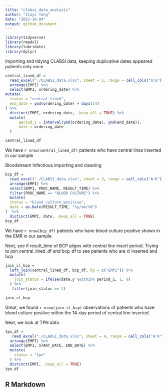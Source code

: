```yaml
---
title: "clabsi_data_analysis"
author: "Jiayi Yang"
date: "2022-10-04"
output: github_document
---
```


```r
library(tidyverse)
library(readxl)
library(lubridate)
library(dplyr)
```

Importing and tidying CLABSI data, keeping duplicative dates appeared patients only once

```r
central_lined_df =
  read_excel("./CLABSI_data.xlsx", sheet = 1, range = cell_cols("A:G")) %>% 
  arrange(EMPI) %>% 
  select(EMPI, ordering_date) %>% 
mutate(
  status = "central_lined",
  end_date = ymd(ordering_date) + days(14)
) %>% 
  distinct(EMPI, ordering_date, .keep_all = TRUE) %>% 
  mutate(
      period_1 = interval(ymd(ordering_date), ymd(end_date)),
      date = ordering_date
  )

central_lined_df
```
We have `r nrow(central_lined_df)` patients who have central lines inserted in our sample

Bloodstream Infectious importing and cleaning
```r
bcp_df =
  read_excel("./CLABSI_data.xlsx", sheet = 3, range = cell_cols("A:K")) %>% 
  arrange(EMPI) %>% 
  select(EMPI, PROC_NAME, RESULT_TIME) %>% 
  filter(PROC_NAME == "BLOOD CULTURE") %>% 
  mutate(
  status = "blood_culture_positive",
  date = as.Date(RESULT_TIME, "%y/%m/%d")
)  %>% 
  distinct(EMPI, date, .keep_all = TRUE)
bcp_df
```

We have `r nrow(bcp_df)` patients who have blood culture positive shown in the EMR in our sample

Next, see if result_time of BCP aligns with central line insert period.
Trying to join central_lined_df and bcp_df to see patients who are cl inserted and bcp
```r
join_cl_bcp =
  left_join(central_lined_df, bcp_df, by = c("EMPI")) %>% 
  mutate(
    join_status = ifelse(date.y %within% period_1, 1, 0)
  ) %>% 
   filter(join_status == 1)

join_cl_bcp
```
Great, we found `r nrow(join_cl_bcp)` observations of patients who have blood culture positive within the 14-day period of central line inserted. 

Next, we look at TPN data
```r
tpn_df =
   read_excel("./CLABSI_data.xlsx", sheet = 4, range = cell_cols("A:K")) %>% 
  arrange(EMPI) %>% 
  select(EMPI, START_DATE, END_DATE) %>% 
  mutate(
    status = "tpn"
  ) %>% 
  distinct(EMPI, .keep_all = TRUE)
tpn_df
```
## R Markdown
